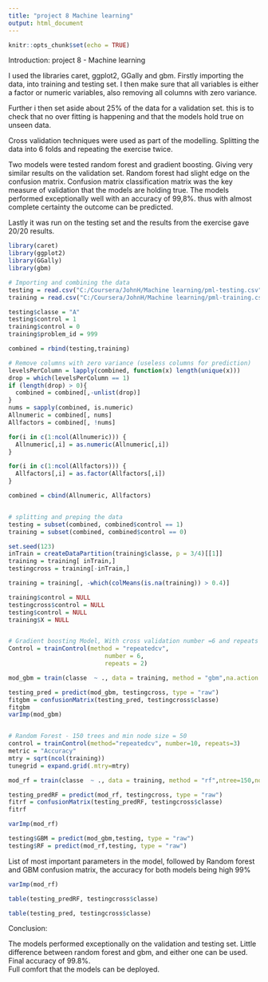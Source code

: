 ---
title: "project 8 Machine learning"
output: html_document
---

```{r setup, include=FALSE}
knitr::opts_chunk$set(echo = TRUE)
```

Introduction: project 8 - Machine learning

I used the libraries caret, ggplot2, GGally and gbm.  Firstly importing the data, into training and testing set.  I then make sure that all variables is either a factor or numeric variables, also removing all columns with zero variance.  

Further i then set aside about 25% of the data for a validation set.  this is to check that no over fitting is happening and that the models hold true on unseen data.  

Cross validation techniques were used as part of the modelling. Splitting the data into 6 folds and repeating the exercise twice. 

Two models were tested random forest and gradient boosting.  Giving very similar results on the validation set.  Random forest had slight edge on the confusion matrix.   Confusion matrix classification matrix was the key measure of validation that the models are holding true.  The models performed exceptionally well with an accuracy of 99,8%.  thus with almost complete certainty the outcome can be predicted. 

Lastly it was run on the testing set and the results from the exercise gave 20/20 results.


```{r code,echo=TRUE,warning=FALSE,message=FALSE}
library(caret)
library(ggplot2)
library(GGally)
library(gbm)

# Importing and combining the data
testing = read.csv("C:/Coursera/JohnH/Machine learning/pml-testing.csv",na.strings=c("NA","#DIV/0!",""))
training = read.csv("C:/Coursera/JohnH/Machine learning/pml-training.csv", na.strings=c("NA","#DIV/0!",""))

testing$classe = "A"
testing$control = 1
training$control = 0
training$problem_id = 999

combined = rbind(testing,training)

# Remove columns with zero variance (useless columns for prediction)
levelsPerColumn = lapply(combined, function(x) length(unique(x)))
drop = which(levelsPerColumn == 1)
if (length(drop) > 0){
  combined = combined[,-unlist(drop)]
}
nums = sapply(combined, is.numeric)
Allnumeric = combined[, nums]
Allfactors = combined[, !nums]

for(i in c(1:ncol(Allnumeric))) {
  Allnumeric[,i] = as.numeric(Allnumeric[,i])
}

for(i in c(1:ncol(Allfactors))) {
  Allfactors[,i] = as.factor(Allfactors[,i])
}

combined = cbind(Allnumeric, Allfactors)


# splitting and preping the data
testing = subset(combined, combined$control == 1)
training = subset(combined, combined$control == 0)

set.seed(123) 
inTrain = createDataPartition(training$classe, p = 3/4)[[1]]
training = training[ inTrain,]
testingcross = training[-inTrain,]

training = training[, -which(colMeans(is.na(training)) > 0.4)]

training$control = NULL
testingcross$control = NULL
testing$control = NULL
training$X = NULL


# Gradient boosting Model, With cross validation number =6 and repeats = 6 
Control = trainControl(method = "repeatedcv",
                           number = 6,
                           repeats = 2)

mod_gbm = train(classe  ~ ., data = training, method = "gbm",na.action = na.omit,trControl = Control,verbose=FALSE)

testing_pred = predict(mod_gbm, testingcross, type = "raw")
fitgbm = confusionMatrix(testing_pred, testingcross$classe)
fitgbm
varImp(mod_gbm)


# Random Forest - 150 trees and min node size = 50
control = trainControl(method="repeatedcv", number=10, repeats=3)
metric = "Accuracy"
mtry = sqrt(ncol(training))
tunegrid = expand.grid(.mtry=mtry)

mod_rf = train(classe  ~ ., data = training, method = "rf",ntree=150,nodesize = 50 , verbose=FALSE,na.action = na.omit,try=3,allowParallel = TRUE)

testing_predRF = predict(mod_rf, testingcross, type = "raw")
fitrf = confusionMatrix(testing_predRF, testingcross$classe)
fitrf

varImp(mod_rf)

testing$GBM = predict(mod_gbm,testing, type = "raw")
testing$RF = predict(mod_rf,testing, type = "raw")

```


List of most important parameters in the model, followed by Random forest and GBM confusion matrix,  the accuracy for both models being high 99%
```{r summary, echo=TRUE}

varImp(mod_rf)

table(testing_predRF, testingcross$classe)

table(testing_pred, testingcross$classe)


```


Conclusion:

The models performed exceptionally on the validation and testing set. Little difference between random forest and gbm, and either one can be used.   Final accuracy of 99.8%.  
Full comfort that the models can be deployed. 

